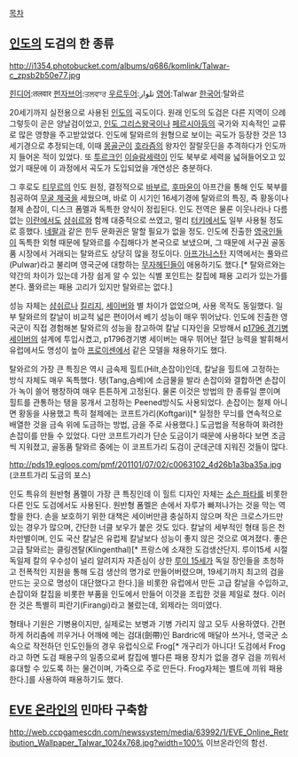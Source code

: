 [[목차]]

== [[인도]]의 도검의 한 종류 ==
http://i1354.photobucket.com/albums/q686/komlink/Talwar-c_zpsb2b50e77.jpg

[[힌디어]]:तलवार
[[펀자브어]]:ਤਲਵਾਰ
[[우르두어]]:تلوار
[[영어]]:Talwar
[[한국어]]:탈와르

20세기까지 실전용으로 사용된 [[인도]]의 곡도이다. 원래 인도의 도검은 다른 지역이 으례 그렇듯이 곧은 양날검이었고, [[인도 그리스왕국]]이나 [[페르시아]]등의 국가와 지속적인 교류로 많은 영향을 주고받았었다. 인도에 탈와르의 원형으로 보이는 곡도가 등장한 것은 13세기경으로 추정되는데, 이때 [[몽골]]군이 [[호라즘]]의 왕자인 잘랄웃딘을 추격하다가 인도까지 들어온 적이 있었다. 또 [[투르크]]인 [[이슬람]]세력이 인도 북부로 세력을 넓혀들어오고 있었기 때문에 이 과정에서 곡도가 도입되었을 개연성은 충분하다. 

그 후로도 [[티무르]]의 인도 원정, 결정적으로 [[바부르]], [[후마윤]]이 아프간을 통해 인도 북부를 침공하여 [[무굴 제국]]을 세웠으며, 바로 이 시기인 16세기경에 탈와르의 특징, 즉 황동이나 철제 손잡이, 디스크 폼멜과 독특한 양식이 정립된다. 인도 전역은 물론 이웃나라나 다름없는 [[이란]]에서도 [[샴쉬르]]와 함께 대중적으로 쓰였고, 멀리 [[터키]]에서도 일부 사용될 정도로 흥했다. [[네팔]]과 같은 힌두 문화권은 말할 필요가 없을 정도. 인도에 진출한 [[영국]]인들이 독특한 외형 때문에 탈와르를 수집해다가 본국으로 보냈으며, 그 때문에 서구권 골동품 시장에서 거래되는 탈와르도 상당히 많을 정도이다. [[아프가니스탄]] 지역에서는 풀와르(Pulwar)라고 불리며 영국군에 대항하는 [[무자헤딘]]들이 애용하기도 했다.[* 탈와르와는 약간의 차이가 있는데 가장 쉽게 알 수 있는 식별 포인트는 칼집에 패용 고리가 있는가를 본다. 풀와르는 패용 고리가 있지만 탈와르는 없다.]

성능 자체는 [[샴쉬르]]나 [[킬리지]], [[세이버]]와 별 차이가 없었으며, 사용 목적도 동일했다. 일부 탈와르의 칼날이 비교적 넓은 편이어서 베기 성능이 매우 뛰어났다. 인도에 진출한 영국군이 직접 경험해본 탈와르의 성능을 참고하여 칼날 디자인을 모방해서 [[p1796 경기병 세이버]]의 설계에 투입시켰고, p1796경기병 세이버는 매우 뛰어난 절단 능력을 발휘해서 유럽에서도 명성이 높아 [[프로이센]]에서 같은 모델을 채용하기도 했다. 

탈와르의 가장 큰 특징은 역시 금속제 힐트(Hilt,손잡이)인데, 칼날을 힐트에 고정하는 방식 자체도 매우 독특했다. 탱(Tang,슴베)에 소금물을 발라 손잡이와 결합하면 손잡이가 녹이 쓸어 팽창하여 매우 튼튼하게 고정된다. 물론 이것은 방법의 한 종류일 뿐이며 힐트를 관통하는 탱을 뭉개서 고정하는 Peened방식도 사용되었다. 손잡이는 철제 아니면 황동을 사용했고 특히 철제에는 코프트가리(Koftgari)[* 일정한 무늬를 연속적으로 배열한 것을 금속 위에 도금하는 방법, 금을 주로 사용했다.] 도금법을 적용하여 화려한 손잡이를 만들 수 있었다. 다만 코프트가리가 단순 도금이기 때문에 사용하다 보면 조금씩 지워졌고, 골동품 탈와르 중에는 이 코프트가리 도검이 군데군데 지워진 것들이 많다. 

http://pds19.egloos.com/pmf/201101/07/02/c0063102_4d26b1a3ba35a.jpg
(코프트가리 도금의 포스)

인도 특유의 원반형 폼멜이 가장 큰 특징인데 이 힐트 디자인 자체는 [[소슨 파타]]를 비롯한 다른 인도 도검에서도 사용된다. 원반형 폼멜은 손에서 자루가 빠져나가는 것을 막는 역할을 한다. 손을 보호하기 위한 대책은 세이버만큼 충실하지 않으며 작은 크로스가드만 있는 경우가 많으며, 간단한 너클 보우가 붙은 것도 있다. 칼날의 세부적인 형태 등은 천차만별이며, 인도 국산 칼날은 유럽제 칼날보다 성능이 좋지 않은 것으로 여겨졌다. 좋은 고급 탈와르는 클링겐탈(Klingenthal)[* 프랑스에 소재한 도검생산단지. 루이15세 시절 독일제 칼의 우수성이 널리 알려지자 자존심이 상한 [[루이 15세]]가 독일 장인들을 초청하고 전폭적인 지원을 통해 도검 생산의 명가로 만들어버렸으며, 19세기까지 최고의 검을 만드는 곳으로 명성이 대단했다고 한다.]을 비롯한 유럽에서 만든 고급 칼날을 수입하고, 손잡이와 칼집을 비롯한 부품을 인도에서 만들어 이것을 조립한 것을 제일로 쳤다. 이러한 것은 특별히 피란기(Firangi)라고 불렀는데, 외제라는 의미였다. 


형태나 기원은 기병용이지만, 실제로는 보병과 기병 가리지 않고 모두 사용하였다. 간편하게 허리춤에 끼우거나 어깨에 메는 검대(劍帶)인 Bardric에 매달아 쓰거나, 영국군 소속으로 작전하던 인도인들의 경우 유럽식으로 Frog[* 개구리가 아니다! 도검에서 Frog라고 하면 도검 패용구의 일종으로써 칼집에 별다른 패용 장치가 없을 경우 검을 끼워서 휴대할 수 있도록 하는 물건이며, 가죽으로 주로 만든다. Frog자체는 벨트에 끼워 패용한다.]를 사용하여 패용하기도 했다. 

== [[EVE 온라인]]의 민마타 구축함 ==
http://web.ccpgamescdn.com/newssystem/media/63992/1/EVE_Online_Retribution_Wallpaper_Talwar_1024x768.jpg?width=100% 
이브온라인의 함선.
